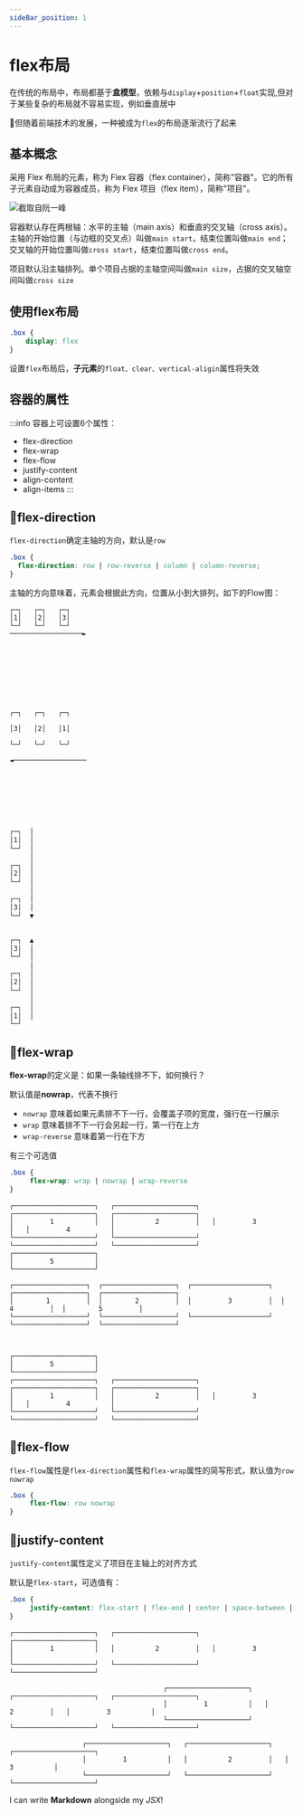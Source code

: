 ```yaml
---
sideBar_position: 1
---
```


# flex布局


在传统的布局中，布局都基于**盒模型**，依赖与`display`+`position`+`float`实现,但对于某些复杂的布局就不容易实现，例如垂直居中

:bow_and_arrow:但随着前端技术的发展，一种被成为`flex`的布局逐渐流行了起来

## 基本概念

采用 Flex 布局的元素，称为 Flex 容器（flex container），简称"容器"。它的所有子元素自动成为容器成员，称为 Flex 项目（flex item），简称"项目"。

![截取自阮一峰](https://www.ruanyifeng.com/blogimg/asset/2015/bg2015071004.png)

容器默认存在两根轴：水平的主轴（main axis）和垂直的交叉轴（cross axis）。主轴的开始位置（与边框的交叉点）叫做`main start`，结束位置叫做`main end`；交叉轴的开始位置叫做`cross start`，结束位置叫做`cross end`。

项目默认沿主轴排列。单个项目占据的主轴空间叫做`main size`，占据的交叉轴空间叫做`cross size`

<!-- :point_right:一般我们称flex是Css属性diplay的属性值

可以为任意一个**容器**添加这样的属性: -->

## 使用flex布局

```css
.box {
    display: flex
}
```
设置`flex`布局后，**子元素**的`float、clear、vertical-aligin`属性将失效

## 容器的属性

:::info
容器上可设置6个属性：
* flex-direction
* flex-wrap
* flex-flow
* justify-content
* align-content
* align-items
:::

## :bowling:flex-direction

`flex-direction`确定主轴的方向，默认是`row`

```css
.box {
  flex-direction: row | row-reverse | column | column-reverse;
}
```

主轴的方向意味着，元素会根据此方向，位置从小到大排列，如下的Flow图：

<Tabs>
<TabItem value="flex-start" label="row" default>

```shell
┌─┐   ┌─┐   ┌─┐
│1│   │2│   │3│
└─┘   └─┘   └─┘
──────────────────►








```

</TabItem>
<TabItem value="row-reverse" label="row-reverse" >

```shell
                                                                                              ┌─┐   ┌─┐   ┌─┐
                                                                                              │3│   │2│   │1│
                                                                                              └─┘   └─┘   └─┘
                                                                                         ◄──────────────────



 




```

</TabItem>
<TabItem value="column" label="column">

```js
┌─┐  │
│1│  │
└─┘  │
     │
┌─┐  │
│2│  │
└─┘  │
     │
┌─┐  │
│3│  │
└─┘  ▼

```

</TabItem>
<TabItem value="column-reverse" label="column-reverse">

```js

┌─┐  ▲
│3│  │
└─┘  │
     │
┌─┐  │
│2│  │
└─┘  │
     │
┌─┐  │
│1│  │
└─┘  
```

</TabItem>
</Tabs>

## :beer:flex-wrap

**flex-wrap**的定义是：如果一条轴线排不下，如何换行？

默认值是**nowrap**，代表不换行

* `nowrap` 意味着如果元素排不下一行，会覆盖子项的宽度，强行在一行展示
* `wrap` 意味着排不下一行会另起一行，第一行在上方
* `wrap-reverse` 意味着第一行在下方

有三个可选值
```css
.box {
     flex-wrap: wrap | nowrap | wrap-reverse
}
```

<Tabs>
<TabItem value="wrap" label="wrap" default>

```shell
┌────────────────────┐   ┌────────────────────┐   ┌────────────────────┐   ┌────────────────────┐
│         1          │   │          2         │   │         3          │   │         4          │ 
└────────────────────┘   └────────────────────┘   └────────────────────┘   └────────────────────┘
┌────────────────────┐
│         5          │
└────────────────────┘
```

</TabItem>
<TabItem value="nowrap" label="nowrap">

```shell
┌──────────────────┐  ┌──────────────────┐  ┌───────────────────┐  ┌──────────────────┐  ┌──────────────────┐
│        1         │  │        2         │  │         3         │  │        4         │  │        5         │ 
└──────────────────┘  └──────────────────┘  └───────────────────┘  └──────────────────┘  └──────────────────┘



```

</TabItem>
<TabItem value="wrap-reserve" label="wrap-reserve">

```shell
┌────────────────────┐
│         5          │
└────────────────────┘
┌────────────────────┐   ┌────────────────────┐   ┌────────────────────┐   ┌────────────────────┐
│         1          │   │          2         │   │         3          │   │         4          │ 
└────────────────────┘   └────────────────────┘   └────────────────────┘   └────────────────────┘
```

</TabItem>
</Tabs>

## :art:flex-flow

`flex-flow`属性是`flex-direction`属性和`flex-wrap`属性的简写形式，默认值为`row nowrap`

```css
.box {
     flex-flow: row nowrap
}
```

## :fried_egg:justify-content

`justify-content`属性定义了项目在主轴上的对齐方式

默认是`flex-start`，可选值有：

```css
.box {
     justify-content: flex-start | flex-end | center | space-between | space-around
}
```

<Tabs>
<TabItem value="flex-start" label="flex-start" default>

```shell
┌────────────────────┐   ┌────────────────────┐   ┌────────────────────┐
│         1          │   │          2         │   │         3          │
└────────────────────┘   └────────────────────┘   └────────────────────┘
```

</TabItem>
<TabItem value="flex-end" label="flex-end">

```shell
                                      ┌────────────────────┐   ┌────────────────────┐   ┌────────────────────┐
                                      │         1          │   │          2         │   │         3          │
                                      └────────────────────┘   └────────────────────┘   └────────────────────┘
```

</TabItem>
<TabItem value="center" label="center">

```shell
                  ┌────────────────────┐   ┌────────────────────┐   ┌────────────────────┐
                  │         1          │   │          2         │   │         3          │
                  └────────────────────┘   └────────────────────┘   └────────────────────┘
```

</TabItem>
</Tabs>


<Container />

I can write **Markdown** alongside my _JSX_!